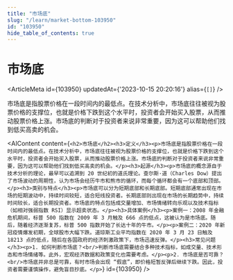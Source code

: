 ```yaml
---
title: "市场底"
slug: "/learn/market-bottom-103950"
id: "103950"
hide_table_of_contents: true
---
```



# 市场底

<ArticleMeta id={103950} updatedAt={'2023-10-15 20:20:16'} alias={`[]`} />
<div className='border-solid border-b border-t-0 my-4 border-[var(--ifm-color-gray-300)]' />

市场底是指股票价格在一段时间内的最低点。在技术分析中，市场底往往被视为股票价格的支撑位，也就是价格下跌到这个水平时，投资者会开始买入股票，从而推动股票价格上涨。市场底的判断对于投资者来说非常重要，因为这可以帮助他们找到低买高卖的机会。

<AIContent content={`<h2>市场底</h2><h3>定义</h3><p>市场底是指股票价格在一段时间内的最低点。在技术分析中，市场底往往被视为股票价格的支撑位，也就是价格下跌到这个水平时，投资者会开始买入股票，从而推动股票价格上涨。市场底的判断对于投资者来说非常重要，因为这可以帮助他们找到低买高卖的机会。</p><h3>起源</h3><p>市场底的概念源自于技术分析的理论，最早可以追溯到 20 世纪初的道氏理论。查尔斯·道（Charles Dow）提出了市场波动的周期性，认为市场会经历牛市和熊市的循环，而每个循环都会有一个底部和顶部。</p><h3>类别与特点</h3><p>市场底可以分为短期底部和长期底部。短期底部通常出现在市场的短期波动中，持续时间较短，适合短线投资者。长期底部则出现在市场的长期趋势中，持续时间较长，适合长期投资者。市场底的特点包括成交量增加、市场情绪转向乐观以及技术指标（如相对强弱指数 RSI）显示超卖状态。</p><h3>具体案例</h3><p>案例一：2008 年金融危机期间，标普 500 指数在 2009 年 3 月触及 666 点的低点，这被认为是市场底。随后，随着经济逐渐复苏，标普 500 指数开始了长达十年的牛市。</p><p>案例二：2020 年新冠疫情爆发初期，全球股市大幅下跌。道琼斯工业平均指数在 2020 年 3 月 23 日触及 18213 点的低点，随后在各国政府的经济刺激政策下，市场迅速反弹。</p><h3>常见问题</h3><p>1. 如何判断市场底？<br/>判断市场底需要结合多种技术指标，如成交量、技术形态和市场情绪等。此外，宏观经济数据和政策变化也需要考虑。</p><p>2. 市场底是否可靠？<br/>市场底并非总是可靠，有时市场会出现 “假底”，即价格短暂反弹后继续下跌。因此，投资者需要谨慎操作，避免盲目抄底。</p>`} id={103950} />
